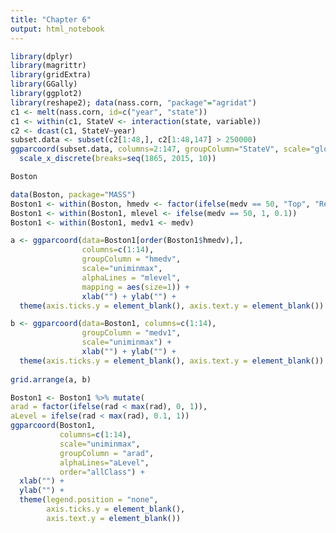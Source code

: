 ```yaml
---
title: "Chapter 6"
output: html_notebook
---
```




```r
library(dplyr)
library(magrittr)
library(gridExtra)
library(GGally)
library(ggplot2)
library(reshape2); data(nass.corn, "package"="agridat")
c1 <- melt(nass.corn, id=c("year", "state"))
c1 <- within(c1, StateV <- interaction(state, variable))
c2 <- dcast(c1, StateV~year)
subset.data <- subset(c2[1:48,], c2[1:48,147] > 250000)
ggparcoord(subset.data, columns=2:147, groupColumn="StateV", scale="globalminmax") +
  scale_x_discrete(breaks=seq(1865, 2015, 10))
```
```r
Boston
```

```r

data(Boston, package="MASS")
Boston1 <- within(Boston, hmedv <- factor(ifelse(medv == 50, "Top", "Rest")))
Boston1 <- within(Boston1, mlevel <- ifelse(medv == 50, 1, 0.1))
Boston1 <- within(Boston1, medv1 <- medv)


```

```r
a <- ggparcoord(data=Boston1[order(Boston1$hmedv),], 
                columns=c(1:14), 
                groupColumn = "hmedv",
                scale="uniminmax",
                alphaLines = "mlevel",
                mapping = aes(size=1)) + 
                xlab("") + ylab("") +
  theme(axis.ticks.y = element_blank(), axis.text.y = element_blank())

b <- ggparcoord(data=Boston1, columns=c(1:14),
                groupColumn = "medv1",
                scale="uniminmax") +
                xlab("") + ylab("") +
  theme(axis.ticks.y = element_blank(), axis.text.y = element_blank())
  
grid.arrange(a, b)
```

```r
Boston1 <- Boston1 %>% mutate(
arad = factor(ifelse(rad < max(rad), 0, 1)),
aLevel = ifelse(rad < max(rad), 0.1, 1))
ggparcoord(Boston1, 
           columns=c(1:14), 
           scale="uniminmax", 
           groupColumn = "arad",
           alphaLines="aLevel",
           order="allClass") +
  xlab("") +
  ylab("") +
  theme(legend.position = "none",
        axis.ticks.y = element_blank(),
        axis.text.y = element_blank())
```




